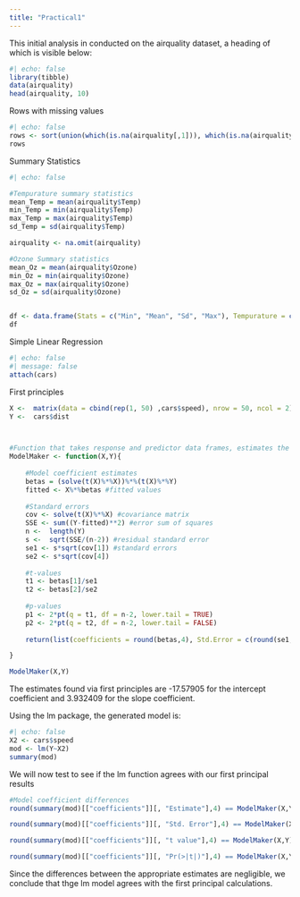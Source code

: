 ```yaml
---
title: "Practical1"
---
```


This initial analysis in conducted on the airquality dataset, a heading of which is visible below:

```r
#| echo: false
library(tibble)
data(airquality)
head(airquality, 10)
```

Rows with missing values

```r
#| echo: false
rows <- sort(union(which(is.na(airquality[,1])), which(is.na(airquality[,2]))))
rows
```

Summary Statistics

```r
#| echo: false

#Tempurature summary statistics 
mean_Temp = mean(airquality$Temp)
min_Temp = min(airquality$Temp)
max_Temp = max(airquality$Temp)
sd_Temp = sd(airquality$Temp)

airquality <- na.omit(airquality)

#Ozone Summary statistics
mean_Oz = mean(airquality$Ozone)
min_Oz = min(airquality$Ozone)
max_Oz = max(airquality$Ozone)
sd_Oz = sd(airquality$Ozone)


df <- data.frame(Stats = c("Min", "Mean", "Sd", "Max"), Tempurature = c(min_Temp, mean_Temp, sd_Temp, max_Temp), Ozone = c(min_Oz, mean_Oz, sd_Oz, max_Oz))
df
```

Simple Linear Regression

```r
#| echo: false
#| message: false
attach(cars)
```

First principles

```r
X <-  matrix(data = cbind(rep(1, 50) ,cars$speed), nrow = 50, ncol = 2)
Y <-  cars$dist



#Function that takes response and predictor data frames, estimates the regression parameters under ordinary least squares estiamtion and outputs the results in a list 
ModelMaker <- function(X,Y){
  
    #Model coefficient estimates
    betas = (solve(t(X)%*%X))%*%(t(X)%*%Y)
    fitted <- X%*%betas #fitted values
    
    #Standard errors
    cov <- solve(t(X)%*%X) #covariance matrix
    SSE <- sum((Y-fitted)**2) #error sum of squares
    n <-  length(Y)
    s <-  sqrt(SSE/(n-2)) #residual standard error
    se1 <- s*sqrt(cov[1]) #standard errors
    se2 <- s*sqrt(cov[4])
    
    #t-values
    t1 <- betas[1]/se1
    t2 <- betas[2]/se2
    
    #p-values
    p1 <- 2*pt(q = t1, df = n-2, lower.tail = TRUE)
    p2 <- 2*pt(q = t2, df = n-2, lower.tail = FALSE)
    
    return(list(coefficients = round(betas,4), Std.Error = c(round(se1,4),round(se2,4)),     tvalue = c(round(t1,4),round(t2,4)), p = c(round(p1,4),round(p2,4))))

}

ModelMaker(X,Y)

```

The estimates found via first principles are -17.57905 for the intercept coefficient and 3.932409 for the slope coefficient.

Using the lm package, the generated model is:

```r
#| echo: false
X2 <- cars$speed
mod <- lm(Y~X2)
summary(mod)
```

We will now test to see if the lm function agrees with our first principal results

```r

#Model coefficient differences
round(summary(mod)[["coefficients"]][, "Estimate"],4) == ModelMaker(X,Y)$coefficients

round(summary(mod)[["coefficients"]][, "Std. Error"],4) == ModelMaker(X,Y)$Std.Error

round(summary(mod)[["coefficients"]][, "t value"],4) == ModelMaker(X,Y)$tvalue

round(summary(mod)[["coefficients"]][, "Pr(>|t|)"],4) == ModelMaker(X,Y)$p


```

Since the differences between the appropriate estimates are negligible, we conclude that thge lm model agrees with the first principal calculations.
